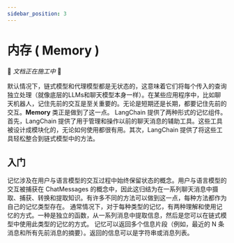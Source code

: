 ```yaml
---
sidebar_position: 3
---
```


# 内存 ( Memory )

🚧 _文档正在施工中_ 🚧

默认情况下，链式模型和代理模型都是无状态的，这意味着它们将每个传入的查询独立处理（就像底层的LLMs和聊天模型本身一样）。在某些应用程序中，比如聊天机器人，记住先前的交互是至关重要的。无论是短期还是长期，都要记住先前的交互。**Memory** 类正是做到了这一点。
LangChain 提供了两种形式的记忆组件。首先，LangChain 提供了用于管理和操作以前的聊天消息的辅助工具。这些工具被设计成模块化的，无论如何使用都很有用。其次，LangChain 提供了将这些工具轻松整合到链式模型中的方法。
## 入门

记忆涉及在用户与语言模型的交互过程中始终保留状态的概念。用户与语言模型的交互被捕获在 ChatMessages 的概念中，因此这归结为在一系列聊天消息中摄取、捕获、转换和提取知识。有许多不同的方法可以做到这一点，每种方法都作为自己的记忆类型存在。
通常情况下，对于每种类型的记忆，有两种理解和使用记忆的方式。一种是独立的函数，从一系列消息中提取信息，然后是您可以在链式模型中使用此类型的记忆的方式。
记忆可以返回多个信息片段（例如，最近的 N 条消息和所有先前消息的摘要）。返回的信息可以是字符串或消息列表。

<GetStarted/>
